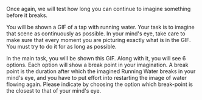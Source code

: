 Once again, we will test how long you can continue to imagine something before it breaks.

You will be shown a GIF of a tap with running water. Your task is to imagine that scene as continuously as possible. In your mind's eye, take care to make sure that every moment you are picturing exactly what is in the GIF. You must try to do it for as long as possible.

In the main task, you will be shown this GIF. Along with it, you will see 6 options. Each option will show a break point in your imagination. A break point is the duration after which the imagined Running Water breaks in your mind's eye, and you have to put effort into restarting the image of water flowing again. Please indicate by choosing the option which break-point is the closest to that of your mind's eye.
